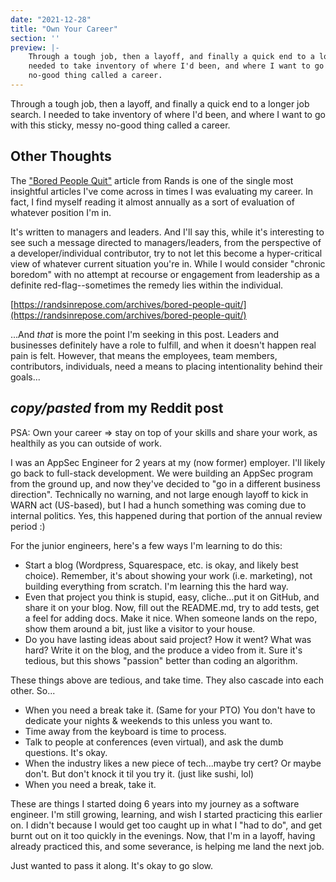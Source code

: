 ```yaml
---
date: "2021-12-28"
title: "Own Your Career"
section: ''
preview: |-
    Through a tough job, then a layoff, and finally a quick end to a longer job search. I 
    needed to take inventory of where I'd been, and where I want to go with this sticky, messy
    no-good thing called a career.
---
```


Through a tough job, then a layoff, and finally a quick end to a longer job search. I 
needed to take inventory of where I'd been, and where I want to go with this sticky, messy
no-good thing called a career.

## Other Thoughts

The ["Bored People Quit"](https://randsinrepose.com/archives/bored-people-quit/) article 
from Rands is one of the single most insightful articles I've come across in 
times I was evaluating my career. In fact, I find myself reading it almost annually as a 
sort of evaluation of whatever position I'm in.

It's written to managers and leaders. And I'll say this, while it's interesting to see such 
a message directed to managers/leaders, from the perspective of a developer/individual 
contributor, try to not let this become a hyper-critical view of whatever current 
situation you're in. While I would consider "chronic boredom" with no attempt at recourse 
or engagement from leadership as a definite red-flag--sometimes the remedy lies within 
the individual.

[https://randsinrepose.com/archives/bored-people-quit/](https://randsinrepose.com/archives/bored-people-quit/)


...And _that_ is more the point I'm seeking in this post. Leaders and businesses definitely
have a role to fulfill, and when it doesn't happen real pain is felt. However, that means 
the employees, team members, contributors, individuals, need a means to placing 
intentionality behind their goals...

## _**copy/pasted**_ from my Reddit post

PSA: Own your career => stay on top of your skills and share your work, as healthily as 
you can outside of work.

I was an AppSec Engineer for 2 years at my (now former) employer. I'll likely go back to 
full-stack development. We were building an AppSec program from the ground up, and now 
they've decided to "go in a different business direction". Technically no warning, and not 
large enough layoff to kick in WARN act (US-based), but I had a hunch something was coming 
due to internal politics. Yes, this happened during that portion of the annual review 
period :)

For the junior engineers, here's a few ways I'm learning to do this:

- Start a blog (Wordpress, Squarespace, etc. is okay, and likely best choice). Remember, 
it's about 
showing your work (i.e. marketing), not building everything from scratch. I'm learning 
this the hard way.
- Even that project you think is stupid, easy, cliche...put it on GitHub, and share 
it on your blog. Now, fill out the README.md, try to add tests, get a feel for adding docs. 
Make it nice. When someone lands on the repo, show them around a bit, just like a visitor 
to your house.
- Do you have lasting ideas about said project? How it went? What was hard? Write it on 
the blog, and the produce a video from it. Sure it's tedious, but this shows "passion" 
better than coding an algorithm.

These things above are tedious, and take time. They also cascade into each other. So...

- When you need a break take it. (Same for your PTO) You don't have to dedicate 
your nights & weekends to this unless you want to.
- Time away from the keyboard is time to process.
- Talk to people at conferences (even virtual), and ask the dumb questions. It's okay.
- When the industry likes a new piece of tech...maybe try cert? Or maybe don't. 
But don't knock it til you try it. (just like sushi, lol)
- When you need a break, take it.

These are things I started doing 6 years into my journey as a software engineer. I'm 
still growing, learning, and wish I started practicing this earlier on. I didn't because 
I would get too caught up in what I "had to do", and get burnt out on it too quickly in 
the evenings. Now, that I'm in a layoff, having already practiced this, and some 
severance, is helping me land the next job.

Just wanted to pass it along. It's okay to go slow.